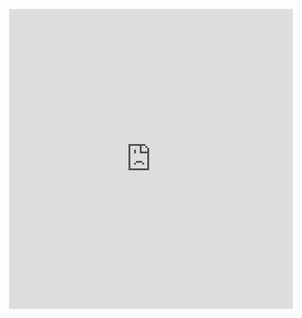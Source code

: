 <p style="text-align:center">
<iframe frameborder="0" height="480px"
        src="https://c3d.libretexts.org/CalcPlot3D/dynamicFigure/index.html?type=jaxlabel;position=middle;math=%255Cpsi_%257Bn_x%252Cn_y%257D;textonly=false&type=vector;vector=%3C2,1,0%3E;visible=true;color=rgb(17,109,192);size=2;initialpt=(0,0,0)&type=vector;vector=%3C-1,1,0%3E;visible=false;color=rgb(208,20,240);size=2;initialpt=(0,0,0)&type=vector;vector=%3C1/2,1.8,0%3E;visible=true;color=rgb(106,168,79);size=2;initialpt=(0,0,0)&type=text;text=Target%3A%20b;visible=true;point=(1/2,1.8,0.1);color=rgb(106,168,79);font=Arial;fontsize=14pt;bold=true;italic=false;fontmath=true;align=Lower-right&type=text;text=Residual;visible=false;point=(.5,2,1);color=rgb(255,0,0);font=Arial;fontsize=11pt;bold=false;italic=false;fontmath=true;align=Upper-right&type=text;text=u;visible=true;point=(1.5,.9,0);color=rgb(17,109,192);font=Arial;fontsize=14pt;bold=true;italic=false;fontmath=true;align=Upper-right&type=spacecurve;spacecurve=curve;x=2t;y=t;z=0;visible=true;width=2;view=0;tmin=-1;tmax=1.5;tsteps=10;color=rgb(162,193,222);showtrace=false;tval=0.48;constcol=true;twod=false;arrows=0;showpt=true;trace=false;vel=false;acc=false;osc=false;k=false;repeat=false;bounce=false;dashed=false;tanline=false;dropcurtain=false;showtvector=false;shownvector=false;showbvector=false;showtnbeqs=false;showtnblabels=false;showoscplane=false;showrectplane=false;shownormplane=false;optimizecurve=true;maxjointangle=10&type=point;point=(1.12,0.56,0);visible=true;color=rgb(255,0,0);size=4&type=vector;vector=%3C-.62,1.24,0%3E;visible=true;color=rgb(255,0,0);size=2;initialpt=(1.12,0.56,0)&type=z;z=0;visible=true;umin=-2;umax=3;vmin=-2;vmax=3;grid=1;format=normal;alpha=58;hidemyedges=true;constcol=rgb(255,0,0);view=0;contourcolor=red;fixdomain=true;contourplot=true;showcontourplot=false;firstvalue=-1;stepsize=0.2;numlevels=11;list=;xnum=46;ynum=46;show2d=false;hidesurface=false;hidelabels=true;showprojections=false;surfacecontours=true;projectioncolor=rgba(255,0,0,1);showxygrid=false;showxygridonbox=true;showconstraint=false&type=text;text=resid;visible=true;point=(0.8,1.25,0);color=rgb(255,0,0);font=Times%20New%20Roman;fontsize=10pt;bold=true;italic=false;fontmath=true;align=Upper-right&type=window;hsrmode=0;nomidpts=false;anaglyph=-1;center=0.8871101653725344,-0.3413281999071116,-9.954724035066404,1;focus=0,0,0,1;up=0.868743280993363,0.4915457032424774,0.0605634654948472,1;transparent=false;alpha=140;twoviews=false;unlinkviews=false;axisextension=0.7;xaxislabel=x;yaxislabel=y;zaxislabel=z;edgeson=true;faceson=true;showbox=false;showaxes=false;showticks=true;perspective=true;centerxpercent=0.5;centerypercent=0.5;rotationsteps=30;autospin=true;xygrid=false;yzgrid=false;xzgrid=false;gridsonbox=true;gridplanes=true;gridcolor=rgb(128,128,128);xmin=-2;xmax=2;ymin=-2;ymax=2;zmin=-2;zmax=2;xscale=1;yscale=1;zscale=1;zcmin=-4;zcmax=4;xscalefactor=1;yscalefactor=1;zscalefactor=1;tracemode=0;keep2d=false;zoom=1.374118"
        width="90%">
</iframe>
</p>
